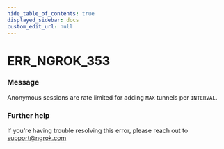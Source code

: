 ```yaml
---
hide_table_of_contents: true
displayed_sidebar: docs
custom_edit_url: null
---
```



# ERR_NGROK_353

### Message
Anonymous sessions are rate limited for adding `MAX` tunnels per `INTERVAL`.

### Further help
If you're having trouble resolving this error, please reach out to [support@ngrok.com](mailto:support@ngrok.com?subject=Help%20with%20ERR_NGROK_353)


<ErrorDetails error='err_ngrok_353' />
